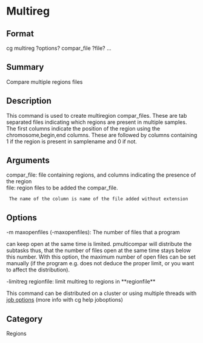 = Multireg =

== Format ==
cg multireg ?options? compar_file ?file? ...

== Summary ==
Compare multiple regions files

== Description ==
This command is used to create multiregion compar_files.
These are tab separated files indicating which regions
are present in multiple samples. The first columns indicate the
position of the region using the chromosome,begin,end columns. These are
followed by columns containing 1 if the region
is present in samplename and 0 if not.

== Arguments ==
; compar_file: file containing regions, and columns indicating the presence of the region
; file: region files to be added the compar_file.
  The name of the column is name of the file added without extension

== Options ==
; -m maxopenfiles (-maxopenfiles): The number of files that a program
can keep open at the same time is limited. pmulticompar will distribute
the subtasks thus, that the number of files open at the same time stays
below this number. With this option, the maximum number of open files can
be set manually (if the program e.g. does not deduce the proper limit, or
you want to affect the distribution).
; -limitreg regionfile: limit multireg to regions in **regionfile**

This command can be distributed on a cluster or using multiple threads with
[[joboptions|job options]] (more info with cg help joboptions)

== Category ==
Regions
